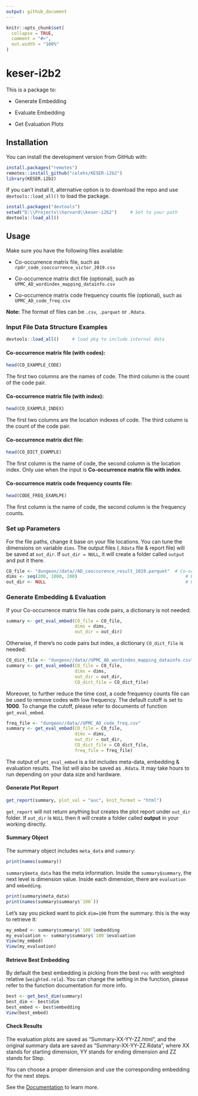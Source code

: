 ```yaml
---
output: github_document
---
```


<!-- README.md is generated from README.Rmd. Please edit that file -->

```r
knitr::opts_chunk$set(
  collapse = TRUE,
  comment = "#>",
  out.width = "100%"
)
```

# keser-i2b2

This is a package to:

* Generate Embedding

* Evaluate Embedding

* Get Evaluation Plots

## Installation

You can install the development version from GitHub with:

```r
install.packages("remotes")
remotes::install_github("celehs/KESER-i2b2")
library(KESER.i2b2)
```

If you can't install it, alternative option is to download the repo and use `devtools::load_all()` to load the package. 

```r
install.packages("devtools")
setwd("D:\\Projects\\harvard\\keser-i2b2")     # Set to your path
devtools::load_all()    
```

## Usage

Make sure you have the following files available:

* Co-occurrence matrix file, such as `rpdr_code_cooccurrence_victor_2019.csv`

* Co-occurrence matrix dict file (optional), such as `UPMC_AD_wordindex_mapping_datainfo.csv`

* Co-occurrence matrix code frequency counts file (optional), such as `UPMC_AD_code_freq.csv`

**Note:** The format of files can be `.csv`, `.parquet` or `.Rdata`. 

### Input File Data Structure Examples

```r
devtools::load_all()     # load pkg to include internal data
```

#### Co-occurrence matrix file (with codes):

```r
head(CO_EXAMPLE_CODE)
```

The first two columns are the names of code. The third column is the count of the code pair.

#### Co-occurrence matrix file (with index):

```r
head(CO_EXAMPLE_INDEX)
```

The first two columns are the location indexes of code. The third column is the count of the code pair.

#### Co-occurrence matrix dict file:

```r
head(CO_DICT_EXAMPLE)
```

The first column is the name of code, the second column is the location index. Only use when the input is **Co-occurrence matrix file with index**.

#### Co-occurrence matrix code frequency counts file:

```r
head(CODE_FREQ_EXAMLPE)
```

The first column is the name of code, the second column is the frequency counts.

### Set up Parameters

For the file paths, change it base on your file locations. You can tune the dimensions on variable `dims`. The output files (`.Rdata` file & report file) will be saved at `out_dir`. If `out_dir = NULL`, it will create a folder called `output` and put it there.

```r
CO_file <- "dungeon//data//AD_cooccurence_result_1019.parquet"  # Co-occurrence File: .csv/.parquet/.Rdata
dims <- seq(200, 1000, 200)                                         # Dimension Setting
out_dir <- NULL                                                     # Output folder setting -  If NULL All Outputs Will Be At: working_dir/output
```


### Generate Embedding & Evaluation

If your Co-occurrence matrix file has code pairs, a dictionary is not needed:

```r
summary <- get_eval_embed(CO_file = CO_file, 
                          dims = dims, 
                          out_dir = out_dir)
```

Otherwise, if there's no code pairs but index, a dictionary `CO_dict_file` is needed: 

```r
CO_dict_file <- "dungeon//data//UPMC_AD_wordindex_mapping_datainfo.csv"   # Replace your dict file here 
summary <- get_eval_embed(CO_file = CO_file, 
                          dims = dims, 
                          out_dir = out_dir, 
                          CO_dict_file = CO_dict_file)   
```

Moreover, to further reduce the time cost, a code frequency counts file can be used to remove codes with low frequency. The default cutoff is set to **1000**. To change the cutoff, please refer to documents of function `get_eval_embed`.

```r
freq_file <- "dungeon//data//UPMC_AD_code_freq.csv"
summary <- get_eval_embed(CO_file = CO_file, 
                          dims = dims, 
                          out_dir = out_dir, 
                          CO_dict_file = CO_dict_file, 
                          freq_file = freq_file)
```

The output of `get_eval_embed` is a list includes meta-data, embedding & evaluation results. The list will also be saved as `.Rdata`. It may take hours to run depending on your data size and hardware.

#### Generate Plot Report

```r
get_report(summary, plot_val = "auc", knit_format = "html")
```

`get_report` will not return anything but creates the plot report under `out_dir` folder. If `out_dir` is ``NULL`` then it will create a folder called **output** in your working directly.

#### Summary Object

The summary object includes `meta_data` and `summary`:

```r
print(names(summary))
````

`summary$meta_data` has the meta information. Inside the `summary$summary`, the next level is dimension value. Inside each dimension, there are `evaluation` and `embedding`.

```r
print(summary$meta_data)
print(names(summary$summary$`100`))
```

Let's say you picked want to pick `dim=100` from the summary. this is the way to retrieve it:

```r
my_embed <- summary$summary$`100`$embedding
my_evaluation <- summary$summary$`100`$evaluation
View(my_embed)
View(my_evaluation)
```

#### Retrieve Best Embedding

By default the best embedding is picking from the best `roc` with weighted relative (`weighted.rela`). You can change the setting in the function, please refer to the function documentation for more info. 

```r
best <- get_best_dim(summary)
best_dim <- best$dim
best_embed <- best$embedding
View(best_embed)
```

#### Check Results

The evaluation plots are saved as "Summary-XX-YY-ZZ.html", and the original summary data are saved as "Summary-XX-YY-ZZ.Rdata", where XX stands for starting dimension, YY stands for ending dimension and ZZ stands for Step. 

You can choose a proper dimension and use the corresponding embedding for the next steps.


See the [Documentation](https://celehs.github.io/KESER-i2b2/) to learn more.

